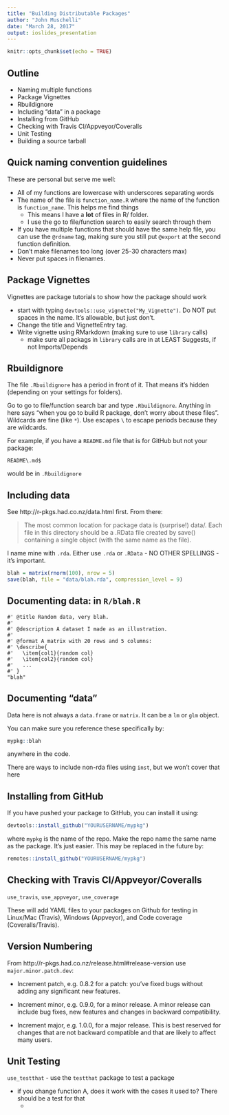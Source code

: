 ```yaml
---
title: "Building Distributable Packages"
author: "John Muschelli"
date: "March 28, 2017"
output: ioslides_presentation
---
```


```r
knitr::opts_chunk$set(echo = TRUE)
```

## Outline

- Naming multiple functions
- Package Vignettes
- Rbuildignore
- Including "data" in a package
- Installing from GitHub
- Checking with Travis CI/Appveyor/Coveralls
- Unit Testing
- Building a source tarball

## Quick naming convention guidelines

These are personal but serve me well:

- All of my functions are lowercase with underscores separating words
- The name of the file is `function_name.R` where the name of the function is `function_name`.  This helps me find things
    - This means I have a **lot** of files in R/ folder.
    - I use the go to file/function search to easily search through them
- If you have multiple functions that should have the same help file, you can use the `@rdname` tag, making sure you still put `@export` at the second function definition.
- Don't make filenames too long (over 25-30 characters max)
- Never put spaces in filenames.

## Package Vignettes

Vignettes are package tutorials to show how the package should work

- start with typing `devtools::use_vignette("My_Vignette")`.  Do NOT put spaces in the name.  It's allowable, but just don't.
- Change the title and VignetteEntry tag.
- Write vignette using RMarkdown (making sure to use `library` calls)
    - make sure all packags in `library` calls are in at LEAST Suggests, if not Imports/Depends
    
## Rbuildignore

The file `.Rbuildignore` has a period in front of it.  That means it's hidden (depending on your settings for folders).  

Go to go to file/function search bar and type `.Rbuildignore`.  Anything in here says "when you go to build R package, don't worry about these files".  Wildcards are fine (like `*`).  Use escapes `\` to escape periods because they are wildcards.

For example, if you have a `README.md` file that is for GitHub but not your package:
```
README\.md$
```
would be in `.Rbuildignore`

## Including data

See http://r-pkgs.had.co.nz/data.html first. From there:

> The most common location for package data is (surprise!) data/. 
> Each file in this directory should be a .RData file created by save() containing a single object (with the same name as the file).

I name mine with `.rda`.  Either use `.rda` or `.RData` - NO OTHER SPELLINGS - it's important.

```r
blah = matrix(rnorm(100), nrow = 5)
save(blah, file = "data/blah.rda", compression_level = 9)
```

## Documenting data: in `R/blah.R`

```
#' @title Random data, very blah.
#'
#' @description A dataset I made as an illustration.
#'
#' @format A matrix with 20 rows and 5 columns:
#' \describe{
#'   \item{col1}{random col}
#'   \item{col2}{random col}
#'   ...
#' }
"blah"
```

## Documenting "data"

Data here is not always a `data.frame` or `matrix`.  It can be a `lm` or `glm` object.  

You can make sure you reference these specifically by:

```r
mypkg::blah
```

anywhere in the code.

There are ways to include non-rda files using `inst`, but we won't cover that here



## Installing from GitHub

If you have pushed your package to GitHub, you can install it using:

```r
devtools::install_github("YOURUSERNAME/mypkg")
```
where `mypkg` is the name of the repo.  Make the repo name the same name as the package. It's just easier.  This may be replaced in the future by:
```r
remotes::install_github("YOURUSERNAME/mypkg")
```

## Checking with Travis CI/Appveyor/Coveralls

`use_travis`, `use_appveyor`, `use_coverage`

These will add YAML files to your packages on Github for testing in Linux/Mac (Travis), Windows (Appveyor), and Code coverage (Coveralls/Travis).

## Version Numbering

From http://r-pkgs.had.co.nz/release.html#release-version use `major.minor.patch.dev`:

* Increment patch, e.g. 0.8.2 for a patch: you’ve fixed bugs without adding any significant new features. 

* Increment minor, e.g. 0.9.0, for a minor release. A minor release can include bug fixes, new features and changes in backward compatibility. 

* Increment major, e.g. 1.0.0, for a major release. This is best reserved for changes that are not backward compatible and that are likely to affect many users. 


## Unit Testing

`use_testthat` - use the `testthat` package to test a package

- if you change function A, does it work with the cases it used to?  There should be a test for that
    - 







